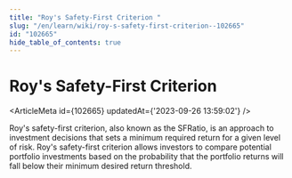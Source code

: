 ```yaml
---
title: "Roy's Safety-First Criterion "
slug: "/en/learn/wiki/roy-s-safety-first-criterion--102665"
id: "102665"
hide_table_of_contents: true
---
```



# Roy's Safety-First Criterion 

<ArticleMeta id={102665} updatedAt={'2023-09-26 13:59:02'} />
<div className='border-solid border-b border-t-0 my-4 border-[var(--ifm-color-gray-300)]' />

Roy's safety-first criterion, also known as the SFRatio, is an approach to investment decisions that sets a minimum required return for a given level of risk. Roy's safety-first criterion allows investors to compare potential portfolio investments based on the probability that the portfolio returns will fall below their minimum desired return threshold.
